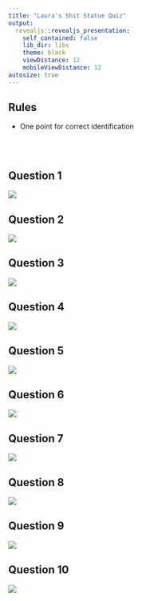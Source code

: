 ```yaml
---
title: "Laura's Shit Statue Quiz"
output:
  revealjs::revealjs_presentation:
    self_contained: false
    lib_dir: libs
    theme: black
    viewDistance: 12
    mobileViewDistance: 12
autosize: true
---
```


## Rules

- One point for correct identification

<br /><br />

## Question 1
<img src="1.jpg"></img>

## Question 2
<img src="2.jpg"></img>

## Question 3
<img src="3.jpg"></img>

## Question 4
<img src="4.jpg"></img>

## Question 5
<img src="5.jpg"></img>

## Question 6
<img src="6.jpg"></img>

## Question 7
<img src="7.jpg"></img>

## Question 8
<img src="8.jpg"></img>

## Question 9
<img src="9.jpg"></img>

## Question 10
<img src="10.jpg"></img>

